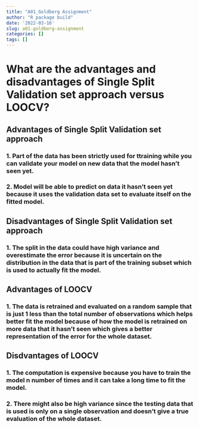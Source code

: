 ```yaml
---
title: "A01_Goldberg Assignment"
author: "R package build"
date: '2022-03-16'
slug: a01-goldberg-assignment
categories: []
tags: []
---
```


# What are the advantages and disadvantages of Single Split Validation set approach versus LOOCV?


## Advantages of Single Split Validation set approach

### 1. Part of the data has been strictly used for ttraining while you can validate your model on new data that the model hasn't seen yet.
### 2. Model will be able to predict on data it hasn't seen yet because it uses the validation data set to evaluate itself on the fitted model.

## Disadvantages of Single Split Validation set approach

### 1. The split in the data could have high variance and overestimate the error because it is uncertain on the distribution in the data that is part of the training subset which is used to actually fit the model.

## Advantages of LOOCV

### 1. The data is retrained and evaluated on a random sample that is just 1 less than the total number of observations which helps better fit the model because of how the model is retrained on more data that it hasn't seen which gives a better representation of the error for the whole dataset. 

## Disdvantages of LOOCV

### 1. The computation is expensive because you have to train the model n number of times and it can take a long time to fit the model.
### 2. There might also be high variance since the testing data that is used is only on a single observation and doesn't give a true evaluation of the whole dataset. 




<script src="https://gist.github.com/spencergoldberg1/6409a211ad7ea189c582298dcf831d95.js"></script>

